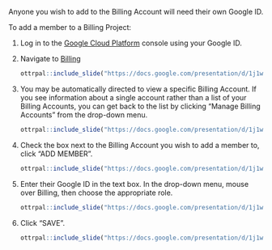 Anyone you wish to add to the Billing Account will need their own Google ID.

To add a member to a Billing Project:
  
1. Log in to the [Google Cloud Platform](https://console.cloud.google.com/) console using your Google ID.
1. Navigate to [Billing](https://console.cloud.google.com/billing)

    ```r
ottrpal::include_slide("https://docs.google.com/presentation/d/1j1wRbaDyHJJhZQcWcP4xeYgIoaIBRIF3LIZpiDPBumw/edit#slide=id.g115e284bdc2_0_144")
    ```

1. You may be automatically directed to view a specific Billing Account.  If you see information about a single account rather than a list of your Billing Accounts, you can get back to the list by clicking "Manage Billing Accounts" from the drop-down menu.

    ```r
ottrpal::include_slide("https://docs.google.com/presentation/d/1j1wRbaDyHJJhZQcWcP4xeYgIoaIBRIF3LIZpiDPBumw/edit#slide=id.g115e284bdc2_0_295")
    ```

1. Check the box next to the Billing Account you wish to add a member to, click "ADD MEMBER".

    ```r
ottrpal::include_slide("https://docs.google.com/presentation/d/1j1wRbaDyHJJhZQcWcP4xeYgIoaIBRIF3LIZpiDPBumw/edit#slide=id.g116e2c647a7_0_151")
    ```

1. Enter their Google ID in the text box. In the drop-down menu, mouse over Billing, then choose the appropriate role.

    ```r
ottrpal::include_slide("https://docs.google.com/presentation/d/1j1wRbaDyHJJhZQcWcP4xeYgIoaIBRIF3LIZpiDPBumw/edit#slide=id.g116e2c647a7_0_296")
    ```

1. Click "SAVE".

    ```r
ottrpal::include_slide("https://docs.google.com/presentation/d/1j1wRbaDyHJJhZQcWcP4xeYgIoaIBRIF3LIZpiDPBumw/edit#slide=id.g116e2c647a7_0_441")
    ```
